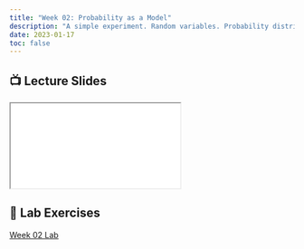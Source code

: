 ```yaml
---
title: "Week 02: Probability as a Model"
description: "A simple experiment. Random variables. Probability distributions. Probability as a model."
date: 2023-01-17
toc: false
---
```


## 📺 Lecture Slides {.reveal-viewport}

<iframe class="slide-deck" src="../slides/02-probability-slides.html"></iframe> 

## 🔬 Lab Exercises

[Week 02 Lab](../labs/02-probability-lab.qmd)

